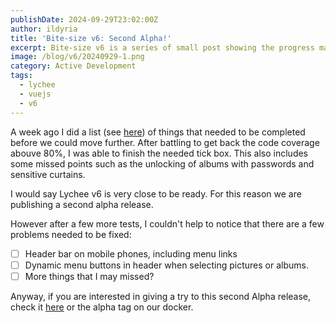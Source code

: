 ```yaml
---
publishDate: 2024-09-29T23:02:00Z
author: ildyria
title: 'Bite-size v6: Second Alpha!'
excerpt: Bite-size v6 is a series of small post showing the progress made on the development of the future version of Lychee.
image: /blog/v6/20240929-1.png
category: Active Development
tags:
  - lychee
  - vuejs
  - v6
---
```

A week ago I did a list (see [here](/2024-09-23-v6-multiple)) of things that needed to be completed before we could move further. After battling to get back the code coverage abouve 80%, I was able to finish the needed tick box. This also includes some missed points such as the unlocking of albums with passwords and sensitive curtains.

I would say Lychee v6 is very close to be ready. For this reason we are publishing a second alpha release.

However after a few more tests, I couldn't help to notice that there are a few problems needed to be fixed:

- [ ] Header bar on mobile phones, including menu links
- [ ] Dynamic menu buttons in header when selecting pictures or albums.
- [ ] More things that I may missed? 
  
Anyway, if you are interested in giving a try to this second Alpha release, check it [here](https://github.com/LycheeOrg/Lychee/releases/tag/v6.0.0-alpha2) or the alpha tag on our docker.